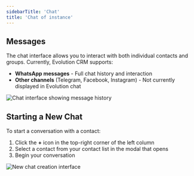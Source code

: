 ```yaml
---
sidebarTitle: 'Chat'
title: 'Chat of instance'
---
```


## Messages
The chat interface allows you to interact with both individual contacts and groups. Currently, Evolution CRM supports:
- **WhatsApp messages** - Full chat history and interaction
- **Other channels** (Telegram, Facebook, Instagram) - Not currently displayed in Evolution chat

<img src="/images/instance/chat.png" alt="Chat interface showing message history" />

## Starting a New Chat

To start a conversation with a contact:
1. Click the **+** icon in the top-right corner of the left column
2. Select a contact from your contact list in the modal that opens
3. Begin your conversation

<img src="/images/instance/newmessage.png" alt="New chat creation interface" />
